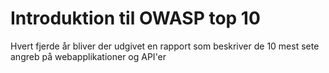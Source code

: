 # Introduktion til OWASP top 10

Hvert fjerde år bliver der udgivet en rapport som beskriver de 10 mest sete angreb på webapplikationer og API'er